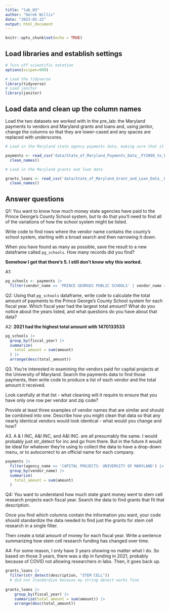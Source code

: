 ```yaml
---
title: "lab_03"
author: "Derek Willis"
date: "2023-02-22"
output: html_document
---
```


```r
knitr::opts_chunk$set(echo = TRUE)
```

## Load libraries and establish settings

```r
# Turn off scientific notation
options(scipen=999)

# Load the tidyverse
library(tidyverse)
# Load janitor
library(janitor)
```

## Load data and clean up the column names

Load the two datasets we worked with in the pre_lab: the Maryland payments to vendors and Maryland grants and loans and, using janitor, change the columns so that they are lower-cased and any spaces are replaced with underscores.

```r
# Load in the Maryland state agency payments data, making sure that it correctly sets the datatypes using all of the rows

payments <- read_csv('data/State_of_Maryland_Payments_Data__FY2008_to_FY2024.csv') |>
  clean_names()

# Load in the Maryland grants and loan data

grants_loans <- read_csv('data/State_of_Maryland_Grant_and_Loan_Data__FY2009_to_FY2022.csv') |>
  clean_names()

```

## Answer questions

Q1: You want to know how much money state agencies have paid to the Prince George's County School system, but to do that you'll need to find all of the variations of how the school system might be listed.

Write code to find rows where the vendor name contains the county's school system, starting with a broad search and then narrowing it down.

When you have found as many as possible, save the result to a new dataframe called `pg_schools`. How many records did you find?

**Somehow I got that there's 5. I still don't know why this worked.**

A1:

```r
pg_schools <- payments |>
  filter(vendor_name == 'PRINCE GEORGES PUBLIC SCHOOLS' | vendor_name == 'PRINCE GEORGES COUNTY PUBLIC SCHOOLS' | vendor_name == 'PG COUNTY PUBLIC SCHOOL' | vendor_name == 'PRINCE GEORGES COUNTY PUBLIC SCHOOL' | vendor_name == 'PRINCE GEORGES COUNTY SCHOOL')
```

Q2: Using that `pg_schools` dataframe, write code to calculate the total amount of payments to the Prince George's County School system for each fiscal year. Which fiscal year had the largest total amount? What do you notice about the years listed, and what questions do you have about that data?

A2: **2021 had the highest total amount with 1470133533**

```r
pg_schools |>
  group_by(fiscal_year) |>
  summarize(
    total_amount = sum(amount)
  ) |>
  arrange(desc(total_amount))

```

Q3. You're interested in examining the vendors paid for capital projects at the University of Maryland. Search the payments data to find those payments, then write code to produce a list of each vendor and the total amount it received.

Look carefully at that list - what cleaning will it require to ensure that you have only one row per vendor and zip code?

Provide at least three examples of vendor names that are similar and should be combined into one. Describe how you might clean that data so that any nearly identical vendors would look identical - what would you change and how?

A3. A & I INC, A&I INC, and A&I INC. are all presumably the same. I would probably just str_detect for inc and go from there. But in the future it would be ideal for whatever they're using to collect the data to have a drop-down menu, or to autocorrect to an official name for each company.

```r
payments |>
  filter(agency_name == 'CAPITAL PROJECTS- UNIVERSITY OF MARYLAND') |>
  group_by(vendor_name) |>
  summarize(
    total_amount = sum(amount)
  )


```

Q4: You want to understand how much state grant money went to stem cell research projects each fiscal year. Search the data to find grants that fit that description.

Once you find which columns contain the information you want, your code should standardize the data needed to find just the grants for stem cell research in a single filter.

Then create a total amount of money for each fiscal year. Write a sentence summarizing how stem cell research funding has changed over time.

A4: For some reason, I only have 3 years showing no matter what I do. So based on those 3 years, there was a dip in funding in 2021, probably because of COVID not allowing researchers in labs. Then, it goes back up.

```r
grants_loans |>
  filter(str_detect(description, "STEM CELL"))
  # did not standardize because my string detect works fine
  
grants_loans |>
    group_by(fiscal_year) |>
    summarize(total_amount = sum(amount)) |>
    arrange(desc(total_amount))

  
```
